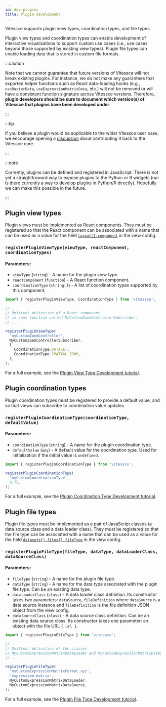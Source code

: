 ```yaml
---
id: dev-plugins
title: Plugin development
---
```


Vitessce supports plugin view types, coordination types, and file types.

Plugin view types and coordination types can enable development of interactive visualizations to support custom use cases (i.e., use cases beyond those supported by existing view types).
Plugin file types can enable loading data that is stored in custom file formats.

:::caution

Note that we cannot guarantee that future versions of Vitessce will not break existing plugins.
For instance, we do not make any guarantees that exported helper functions such as React data-loading hooks (e.g., `useRasterData`, `useExpressionMatrixData`, etc.) will not be removed or will have a consistent function signature across Vitessce versions.
Therefore, __plugin developers should be sure to document which version(s) of Vitessce that plugins have been developed under__.

:::

:::tip

If you believe a plugin would be applicable to the wider Vitessce user base, we encourage opening a [discussion](https://github.com/vitessce/vitessce/discussions) about contributing it back to the Vitessce core.

:::

:::note

Currently, plugins can be defined and registered in JavaScript.
There is not yet a straightforward way to expose plugins to the Python or R widgets (nor is there currently a way to develop plugins in Python/R directly).
Hopefully we can make this possible in the future.

:::

## Plugin view types

Plugin views must be implemented as React components.
They must be registered so that the React component can be associated with a name that can be used as a value for the field [`layout[].component`](/docs/view-config-json/#layout) in the view config.

### `registerPluginViewType(viewType, reactComponent, coordinationTypes)`

#### Parameters:
- `viewType` (`string`) - A name for the plugin view type.
- `reactComponent` (`function`) - A React function component.
- `coordinationType` (`string[]`) - A list of coordination types supported by this component.

```js
import { registerPluginViewType, CoordinationType } from 'vitessce';

// ...
// Omitted: definition of a React component
// in some function called MyCustomZoomControllerSubscriber.
// ...

registerPluginViewType(
  'myCustomZoomController',
  MyCustomZoomControllerSubscriber,
  [
    CoordinationType.DATASET,
    CoordinationType.SPATIAL_ZOOM,
  ],
);
```

For a full example, see the [Plugin View Type Development tutorial](/docs/tutorial-plugin-view-type/).



## Plugin coordination types

Plugin coordination types must be registered to provide a default value, and so that views can subscribe to coordination value updates.

### `registerPluginCoordinationType(coordinationType, defaultValue)`

#### Parameters:
- `coordinationType` (`string`) - A name for the plugin coordination type.
- `defaultValue` (`any`) - A default value for the coordination type. Used for initialization if the initial value is `undefined`.

```js
import { registerPluginCoordinationType } from 'vitessce';

registerPluginCoordinationType(
  'myCustomCoordinationType',
  0.75,
);
```

For a full example, see the [Plugin Coordination Type Development tutorial](/docs/tutorial-plugin-coordination-type/).


## Plugin file types


Plugin file types must be implemented as a pair of JavaScript classes (a data source class and a data loader class).
They must be registered so that the file type can be associated with a name that can be used as a value for the field [`datasets[].files[].fileType`](/docs/view-config-json/#datasets) in the view config.

### `registerPluginFileType(fileType, dataType, dataLoaderClass, dataSourceClass)`

#### Parameters:
- `fileType` (`string`) - A name for the plugin file type.
- `dataType` (`string`) - A name for the data type associated with the plugin file type. Can be an existing data type.
- `dataLoaderClass` (`class`) - A data loader class definition. Its constructor takes two parameters: `dataSource`, `fileDefinition` where `dataSource` is a data source instance and `fileDefinition` is the file definition JSON object from the view config.
- `dataSourceClass` (`class`) - A data source class definition. Can be an existing data source class. Its constructor takes one parameter: an object with the file URL `{ url }`.

```js
import { registerPluginFileType } from 'vitessce';

// ...
// Omitted: definition of the classes
// MyCustomExpressionMatrixDataLoader and MyCustomExpressionMatrixDataSource.
// ...

registerPluginFileType(
  'myCustomExpressionMatrixFormat.xyz',
  'expression-matrix',
  MyCustomExpressionMatrixDataLoader,
  MyCustomExpressionMatrixDataSource,
);
```

For a full example, see the [Plugin File Type Development tutorial](/docs/tutorial-plugin-file-type/).

